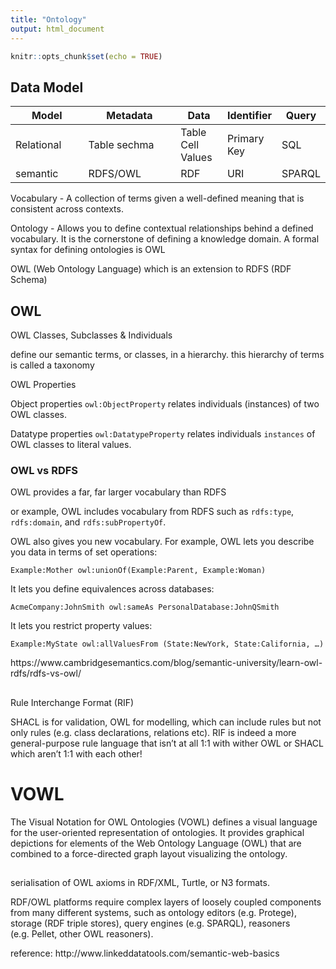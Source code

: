 ```yaml
---
title: "Ontology"
output: html_document
---
```


```r
knitr::opts_chunk$set(echo = TRUE)
```

## Data Model



| Model      |      Metadata     |  Data            | Identifier    | Query 
|----------  |-------------      |------              | ----        |---
| Relational |   Table sechma    | Table Cell Values | Primary Key  | SQL
| semantic   |    RDFS/OWL       |   RDF              | URI          | SPARQL



Vocabulary - A collection of terms given a well-defined meaning that is consistent across contexts.

Ontology - Allows you to define contextual relationships behind a defined vocabulary. It is the cornerstone of defining a knowledge domain. A formal syntax for defining ontologies is OWL 

OWL (Web Ontology Language) which is an extension to RDFS (RDF Schema)


## OWL 

OWL Classes, Subclasses & Individuals

define our semantic terms, or classes, in a hierarchy. this hierarchy of terms is called a taxonomy

OWL Properties

Object properties ```owl:ObjectProperty``` relates individuals (instances) of two OWL classes.

Datatype properties ```owl:DatatypeProperty``` relates individuals ```instances``` of OWL classes to literal values.

### OWL vs RDFS

OWL provides a far, far larger vocabulary than RDFS

or example, OWL includes vocabulary from RDFS such as ```rdfs:type```, ```rdfs:domain```, and ```rdfs:subPropertyOf```. 

OWL also gives you new vocabulary. For example, OWL lets you describe you data in terms of set operations:

```Example:Mother owl:unionOf(Example:Parent, Example:Woman)```

It lets you define equivalences across databases:

```AcmeCompany:JohnSmith owl:sameAs PersonalDatabase:JohnQSmith```

It lets you restrict property values:

```Example:MyState owl:allValuesFrom (State:NewYork, State:California, …)```

https://www.cambridgesemantics.com/blog/semantic-university/learn-owl-rdfs/rdfs-vs-owl/


##
Rule Interchange Format (RIF) 

SHACL is for validation, OWL for modelling, which can include rules but not only rules (e.g. class declarations, relations etc). RIF is indeed a more general-purpose rule language that isn't at all 1:1 with wither OWL or SHACL which aren't 1:1 with each other!

# VOWL
The Visual Notation for OWL Ontologies (VOWL) defines a visual language for the user-oriented representation of ontologies. It provides graphical depictions for elements of the Web Ontology Language (OWL) that are combined to a force-directed graph layout visualizing the ontology.

## 

serialisation of OWL axioms in RDF/XML, Turtle, or N3 formats.


RDF/OWL platforms require complex layers of loosely coupled components from many different systems, such as ontology editors (e.g. Protege), storage (RDF triple stores), query engines (e.g. SPARQL), reasoners (e.g. Pellet, other OWL reasoners).


reference: http://www.linkeddatatools.com/semantic-web-basics
